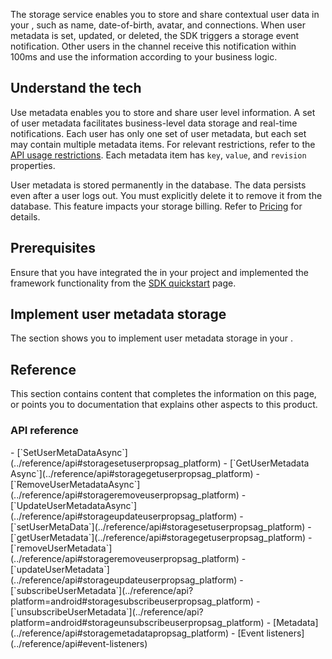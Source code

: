 
The <Vg k="SIG"/> storage service enables you to store and share contextual user data in your <Vpl k="CLIENT"/>, such as name, date-of-birth, avatar, and connections. When user metadata is set, updated, or deleted, the SDK triggers a storage event notification. Other users in the channel receive this notification within 100ms and use the information according to your business logic. 

## Understand the tech

Use metadata enables you to store and share user level information. A set of user metadata facilitates business-level data storage and real-time notifications. Each user has only one set of user metadata, but each set may contain multiple metadata items. For relevant restrictions, refer to the [API usage restrictions](../reference/limitations). Each metadata item has `key`, `value`, and `revision` properties.

User metadata is stored permanently in the <Vg k="SIG" /> database. The data persists even after a user logs out. You must explicitly delete it to remove it from the database. This feature impacts your storage billing. Refer to [Pricing](../overview/pricing) for details.

## Prerequisites

Ensure that you have integrated the <Vpd k="SDK" /> in your project and implemented the framework functionality from the [SDK quickstart](../get-started/sdk-quickstart) page.

## Implement user metadata storage

The section shows you to implement user metadata storage in your <Vpd k="NAME" /> <Vpl k="CLIENT" />.

<ProjectImplement />

## Reference

This section contains content that completes the information on this page, or points you to documentation that explains other aspects to this product.

### API reference


<PlatformWrapper platform="unity">
- [`SetUserMetaDataAsync`](../reference/api#storagesetuserpropsag_platform)
- [`GetUserMetadata​Async`](../reference/api#storagegetuserpropsag_platform)
- [`RemoveUserMetadataAsync​`](../reference/api#storageremoveuserpropsag_platform)
- [`UpdateUserMetadata​Async`](../reference/api#storageupdateuserpropsag_platform)
</PlatformWrapper>
<PlatformWrapper notAllowed="unity">
- [`setUserMetaData`](../reference/api#storagesetuserpropsag_platform)
- [`getUserMetadata​`](../reference/api#storagegetuserpropsag_platform)
- [`removeUserMetadata​`](../reference/api#storageremoveuserpropsag_platform)
- [`updateUserMetadata​`](../reference/api#storageupdateuserpropsag_platform)
- [`subscribeUserMetadata`](../reference/api?platform=android#storagesubscribeuserpropsag_platform)
- [`unsubscribeUserMetadata`](../reference/api?platform=android#storageunsubscribeuserpropsag_platform)
</PlatformWrapper>
- [Metadata](../reference/api#storagemetadatapropsag_platform)
- [Event listeners](../reference/api#event-listeners)
